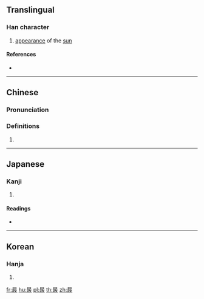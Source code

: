 {{character info/new}}
==Translingual==

===Han character===
{{Han char|rn=72|rad=日|as=08|sn=12|four=60141|canj=AMMK|ids=⿱日政}}

# [[appearance]] of the [[sun]]

====References====
* {{Han ref|kx=0497.120|dkj=14007|dj=0863.200|hdz=21522.190|uh=6678|ud=26232|bh=DDC7|bd=56775}}

----

==Chinese==
{{zh-forms}}

===Pronunciation===
{{zh-pron
|m=zhěng
|c=zing2
|mc=
|oc=
|ma=
|cat=n
}}

===Definitions===
{{zh-hanzi}}

# {{rfdef|lang=zh}}

----

==Japanese==

===Kanji===
{{ja-kanji|grade=|rs=日08}}

# {{defn|lang=ja|sort=日08}}

====Readings====
* {{ja-readings|on=[[てい]] (tei), [[ちょう]] (chō)|kun=}}

----

==Korean==

===Hanja===
{{ko-hanja|hangeul=정|eumhun=|rv=jeong|mr=chŏng|y=ceng}}

# {{defn|lang=ko|sort=日08}}

[[fr:晸]]
[[hu:晸]]
[[pl:晸]]
[[th:晸]]
[[zh:晸]]